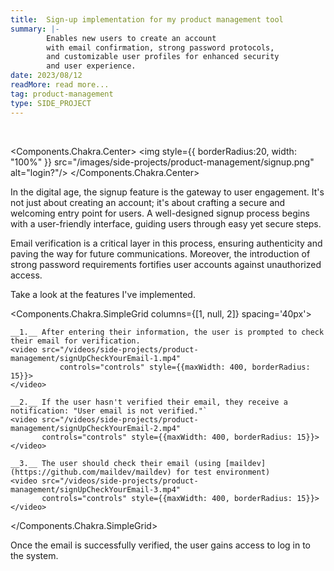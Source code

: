 ```yaml
---
title:  Sign-up implementation for my product management tool
summary: |-
        Enables new users to create an account
        with email confirmation, strong password protocols,
        and customizable user profiles for enhanced security
        and user experience.
date: 2023/08/12
readMore: read more...
tag: product-management
type: SIDE_PROJECT
---
```


<br/>

<Components.Chakra.Center>
    <img style={{
        borderRadius:20,
        width: "100%"
    }} src="/images/side-projects/product-management/signup.png" alt="login?"/>
</Components.Chakra.Center>

In the digital age, the signup feature is the gateway
to user engagement. It's not just about creating an account;
it's about crafting a secure and welcoming entry point for users.
A well-designed signup process begins with a user-friendly interface,
guiding users through easy yet secure steps.

Email verification is a critical layer in this process,
ensuring authenticity and paving the way for future communications.
Moreover, the introduction of strong password requirements fortifies
user accounts against unauthorized access.

Take a look at the features I've implemented.

<Components.Chakra.SimpleGrid columns={[1, null, 2]} spacing='40px'>

    __1.__ After entering their information, the user is prompted to check their email for verification.
    <video src="/videos/side-projects/product-management/signUpCheckYourEmail-1.mp4"
               controls="controls" style={{maxWidth: 400, borderRadius: 15}}>
    </video>

    __2.__ If the user hasn't verified their email, they receive a notification: "User email is not verified."`
    <video src="/videos/side-projects/product-management/signUpCheckYourEmail-2.mp4"
           controls="controls" style={{maxWidth: 400, borderRadius: 15}}>
    </video>

    __3.__ The user should check their email (using [maildev](https://github.com/maildev/maildev) for test environment)
    <video src="/videos/side-projects/product-management/signUpCheckYourEmail-3.mp4"
           controls="controls" style={{maxWidth: 400, borderRadius: 15}}>
    </video>


</Components.Chakra.SimpleGrid>

Once the email is successfully verified, the user gains access to log in to the system.


